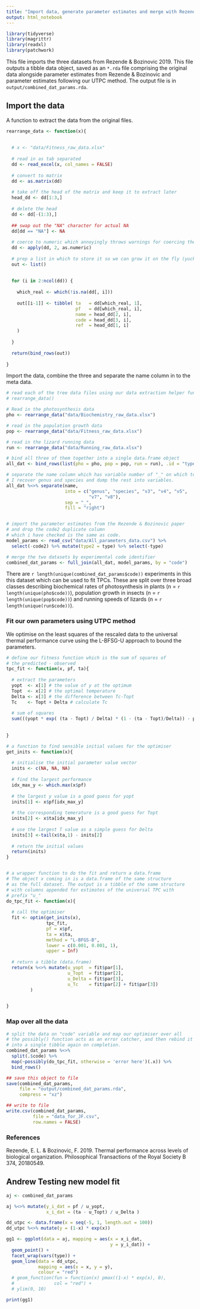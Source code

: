 ```yaml
---
title: "Import data, generate parameter estimates and merge with Rezende data"
output: html_notebook
---
```



```r
library(tidyverse)
library(magrittr)
library(readxl)
library(patchwork)
```

This file imports the three datasets from Rezende & Bozinovic 2019. This file outputs a tibble data object, saved as an `*.rda` file comprising the original data alongside parameter estimates from Rezende & Bozinovic and parameter estimates following our UTPC method. The output file is in `output/combined_dat_params.rda`.


## Import the data

A function to extract the data from the original files. 

```r

rearrange_data <- function(x){
  
  
  # x <- "data/Fitness_raw_data.xlsx"
  
  # read in as tab separated
  dd <- read_excel(x, col_names = FALSE)
  
  # convert to matrix
  dd <- as.matrix(dd)
  
  # take off the head of the matrix and keep it to extract later
  head_dd <- dd[1:3,]
  
  # delete the head
  dd <- dd[-(1:3),]
  
  ## swap out the "NA" character for actual NA
  dd[dd == "NA"] <- NA
  
  # coerce to numeric which annoyingly throws warnings for coercing the NAs
  dd <- apply(dd, 2, as.numeric)
  
  # prep a list in which to store it so we can grow it on the fly (yuck)
  out <- list()
  
  
  for (i in 2:ncol(dd)) {
    
    which_real <- which(!is.na(dd[, i]))
    
    out[[i-1]] <- tibble( ta   = dd[which_real, 1],
                          pf   = dd[which_real, i],
                          name = head_dd[2, i],
                          code = head_dd[3, i],
                          ref  = head_dd[1, i]
    )
    
  }
  
  return(bind_rows(out))
  
}


```


Import the data, combine the three and separate the name column in to the meta data.

```r

# read each of the tree data files using our data extraction helper function
# rearrange_data()

# Read in the photosynthesis data
pho <- rearrange_data("data/Biochemistry_raw_data.xlsx")

# read in the population growth data
pop <- rearrange_data("data/Fitness_raw_data.xlsx")

# read in the lizard running data
run <- rearrange_data("data/Running_raw_data.xlsx")

# bind all three of them together into a single data.frame object
all_dat <- bind_rows(list(pho = pho, pop = pop, run = run), .id = "type")

# separate the name column which has variable number of "_" on which to split
# I recover genus and species and dump the rest into variables.
all_dat %<>% separate(name, 
                      into = c("genus", "species", "v3", "v4", "v5", 
                               "v7", "v8"), 
                      sep = "_", 
                      fill = "right")


# import the parameter estimates from the Rezende & Bozinovic paper 
# and drop the code2 duplicate column
# which i have checked is the same as code.
model_params <- read_csv("data/All_parameters_data.csv") %>% 
  select(-code2) %>% mutate(type2 = type) %>% select(-type)

# merge the two datasets by experimental code identifier
combined_dat_params <- full_join(all_dat, model_params, by = "code") 
```

There are `r length(unique(combined_dat_params$code))` experiments in this this dataset which can be used to fit TPCs. These are split over three broad classes describing biochemical rates of photosynthesis in plants (n = `r length(unique(pho$code))`), population growth in insects (n = `r length(unique(pop$code))`) and running speeds of lizards (n = `r length(unique(run$code))`).





### Fit our own parameters using UTPC method

We optimise on the least squares of the rescaled data to the universal thermal performance curve using the L-BFSG-U approach to bound the parameters. 

```r

# define our fitness function which is the sum of squares of 
# the predicted - observed
tpc_fit <- function(x, pf, ta){
  
  # extract the parameters
  yopt  <- x[1] # the value of y at the optimum
  Topt  <- x[2] # the optimal temperature
  Delta <- x[3] # the difference between Tc-Topt
  Tc    <- Topt + Delta # calculate Tc
  
  # sum of squares
  sum(((yopt * exp( (ta - Topt) / Delta) * (1 - (ta - Topt)/Delta)) - pf) ^ 2)
  
  
}

# a function to find sensible initial values for the optimiser
get_inits <- function(x){
  
  # initialise the initial parameter value vector
  inits <- c(NA, NA, NA)
  
  # find the largest performance
  idx_max_y <- which.max(x$pf)
  
  # the largest y value is a good guess for yopt
  inits[1] <- x$pf[idx_max_y]
  
  # the corresponding temerature is a good guess for Topt
  inits[2] <- x$ta[idx_max_y]
  
  # use the largest T value as a simple guess for Delta
  inits[3] <-tail(x$ta,1) - inits[2]
  
  # return the initial values
  return(inits)
}


# a wrapper function to do the fit and return a data.frame
# The object x coming in is a data.frame of the same structure
# as the full dataset. The output is a tibble of the same structure
# with columns appended for estimates of the universal TPC with 
# prefix "u_"
do_tpc_fit <- function(x){
  
  # call the optimiser
  fit <- optim(get_inits(x), 
               tpc_fit,
               pf = x$pf, 
               ta = x$ta,
               method = "L-BFGS-B",
               lower = c(0.001, 0.001, 1), 
               upper = Inf)
  
  # return a tibble (data.frame)
  return(x %<>% mutate(u_yopt  = fit$par[1],
                       u_Topt  = fit$par[2],
                       u_Delta = fit$par[3],
                       u_Tc    = fit$par[2] + fit$par[3])
         )

  
}

```

### Map over all the data

```r
# split the data on "code" variable and map our optimiser over all
# the possibly() function acts as an error catcher, and then rebind it 
# into a single tibble again on completion.
combined_dat_params %<>% 
  split(.$code) %>% 
  map(~possibly(do_tpc_fit, otherwise = 'error here')(.x)) %>%
  bind_rows()

## save this object to file
save(combined_dat_params, 
     file = "output/combined_dat_params.rda", 
     compress = "xz")

## write to file
write.csv(combined_dat_params, 
          file = "data_for_JF.csv", 
          row.names = FALSE)

```

### References

Rezende, E. L. & Bozinovic, F. 2019. Thermal performance across levels of biological organization. Philosophical Transactions of the Royal Society B 374, 20180549.

## Andrew Testing new model fit

```r

aj <- combined_dat_params

aj %<>% mutate(y_i_dat = pf / u_yopt,
               x_i_dat = (ta - u_Topt) / u_Delta )


```


```r

dd_utpc <- data.frame(x = seq(-5, 1, length.out = 100))
dd_utpc %<>% mutate(y = (1-x) * exp(x))

gg1 <- ggplot(data = aj, mapping = aes(x = x_i_dat, 
                                       y = y_i_dat)) + 
  geom_point() + 
  facet_wrap(vars(type)) + 
  geom_line(data = dd_utpc, 
            mapping = aes(x = x, y = y), 
            colour = "red")
  # geom_function(fun = function(x) pmax((1-x) * exp(x), 0), 
  #               col = "red") + 
  # ylim(0, 10)

print(gg1)
```
